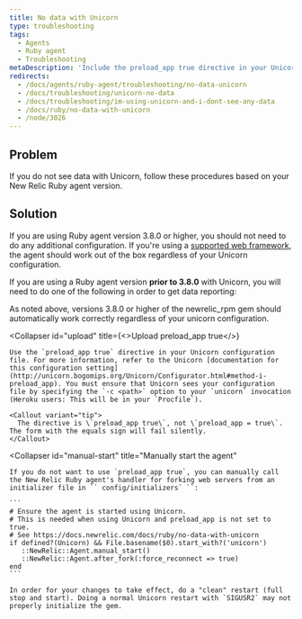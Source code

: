 ```yaml
---
title: No data with Unicorn
type: troubleshooting
tags:
  - Agents
  - Ruby agent
  - Troubleshooting
metaDescription: 'Include the preload_app true directive in your Unicorn configuration for New Relic''s Ruby agent, and then do a clean stop and restart.'
redirects:
  - /docs/agents/ruby-agent/troubleshooting/no-data-unicorn
  - /docs/troubleshooting/unicorn-no-data
  - /docs/troubleshooting/im-using-unicorn-and-i-dont-see-any-data
  - /docs/ruby/no-data-with-unicorn
  - /node/3026
---
```


## Problem

If you do not see data with Unicorn, follow these procedures based on your New Relic Ruby agent version.

## Solution

If you are using Ruby agent version 3.8.0 or higher, you should not need to do any additional configuration. If you're using a [supported web framework](/docs/ruby/supported-frameworks), the agent should work out of the box regardless of your Unicorn configuration.

If you are using a Ruby agent version **prior to 3.8.0** with Unicorn, you will need to do one of the following in order to get data reporting:

<CollapserGroup>
  <Collapser
    id="upgrade"
    title="Upgrade to newrelic_rpm 3.8.0 or higher"
  >
    As noted above, versions 3.8.0 or higher of the newrelic_rpm gem should automatically work correctly regardless of your unicorn configuration.
  </Collapser>

  <Collapser
    id="upload"
    title={<>Upload <InlineCode>preload_app true</InlineCode></>}
  >
    Use the `preload_app true` directive in your Unicorn configuration file. For more information, refer to the Unicorn [documentation for this configuration setting](http://unicorn.bogomips.org/Unicorn/Configurator.html#method-i-preload_app). You must ensure that Unicorn sees your configuration file by specifying the `-c <path>` option to your `unicorn` invocation (Heroku users: This will be in your `Procfile`).

    <Callout variant="tip">
      The directive is \`preload_app true\`, not \`preload_app = true\`. The form with the equals sign will fail silently.
    </Callout>
  </Collapser>

  <Collapser
    id="manual-start"
    title="Manually start the agent"
  >
    If you do not want to use `preload_app true`, you can manually call the New Relic Ruby agent's handler for forking web servers from an initializer file in `` config/initializers` ``:

    ```
    # Ensure the agent is started using Unicorn.
    # This is needed when using Unicorn and preload_app is not set to true.
    # See https://docs.newrelic.com/docs/ruby/no-data-with-unicorn 
    if defined?(Unicorn) && File.basename($0).start_with?('unicorn') 
       ::NewRelic::Agent.manual_start() 
       ::NewRelic::Agent.after_fork(:force_reconnect => true) 
    end
    ```

    In order for your changes to take effect, do a "clean" restart (full stop and start). Doing a normal Unicorn restart with `SIGUSR2` may not properly initialize the gem.
  </Collapser>
</CollapserGroup>
